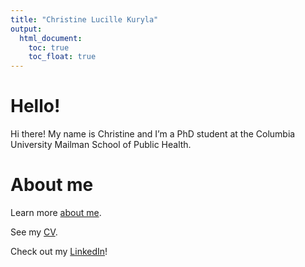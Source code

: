 ```yaml
---
title: "Christine Lucille Kuryla"
output: 
  html_document:
    toc: true
    toc_float: true
---
```


# Hello!

Hi there! My name is Christine and I'm a PhD student at the Columbia University Mailman School of Public Health. 

# About me

Learn more [about me](about.html).

See my [CV](cv.html).

Check out my [LinkedIn](https://www.linkedin.com/in/clkuryla/)!